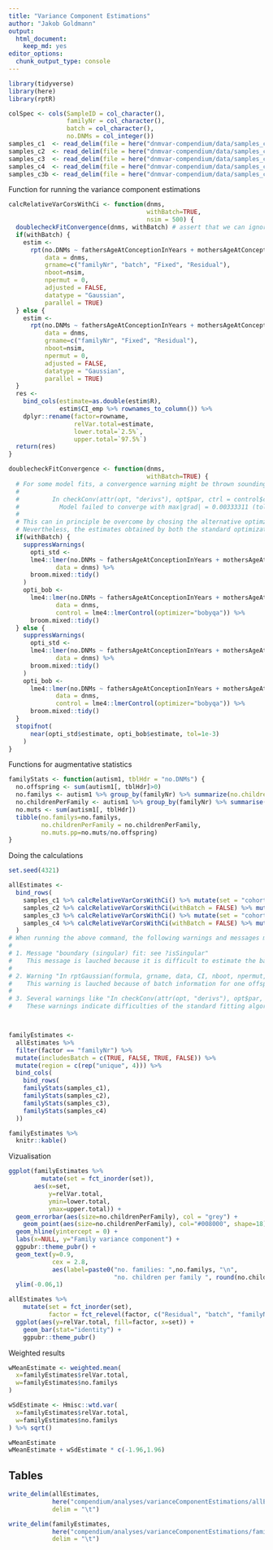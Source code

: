 ```yaml
---
title: "Variance Component Estimations"
author: "Jakob Goldmann"
output: 
  html_document: 
    keep_md: yes
editor_options: 
  chunk_output_type: console
---
```


```r
library(tidyverse)
library(here)
library(rptR)

colSpec <- cols(SampleID = col_character(), 
                familyNr = col_character(), 
                batch = col_character(),
                no.DNMs = col_integer())
samples_c1  <- read_delim(file = here("dnmvar-compendium/data/samples_c1.tsv"),  delim = "\t", col_types = colSpec)
samples_c2  <- read_delim(file = here("dnmvar-compendium/data/samples_c2.tsv"),  delim = "\t", col_types = colSpec)
samples_c3  <- read_delim(file = here("dnmvar-compendium/data/samples_c3.tsv"),  delim = "\t", col_types = colSpec)
samples_c4  <- read_delim(file = here("dnmvar-compendium/data/samples_c4.tsv"),  delim = "\t", col_types = colSpec)
samples_c3b <- read_delim(file = here("dnmvar-compendium/data/samples_c3b.tsv"), delim = "\t", col_types = colSpec)

```



Function for running the variance component estimations
```r
calcRelativeVarCorsWithCi <- function(dnms, 
                                      withBatch=TRUE,
                                      nsim = 500) {
  doublecheckFitConvergence(dnms, withBatch) # assert that we can ignore model convergence warnings
  if(withBatch) {
    estim <-
      rpt(no.DNMs ~ fathersAgeAtConceptionInYears + mothersAgeAtConceptionInYears + (1|familyNr) + (1|batch),
          data = dnms,
          grname=c("familyNr", "batch", "Fixed", "Residual"),
          nboot=nsim,
          npermut = 0,
          adjusted = FALSE,
          datatype = "Gaussian",
          parallel = TRUE)
  } else {
    estim <-
      rpt(no.DNMs ~ fathersAgeAtConceptionInYears + mothersAgeAtConceptionInYears + (1|familyNr),
          data = dnms,
          grname=c("familyNr", "Fixed", "Residual"),
          nboot=nsim,
          npermut = 0,
          adjusted = FALSE,
          datatype = "Gaussian",
          parallel = TRUE)
  }
  res <- 
    bind_cols(estimate=as.double(estim$R), 
              estim$CI_emp %>% rownames_to_column()) %>% 
    dplyr::rename(factor=rowname, 
                  relVar.total=estimate, 
                  lower.total=`2.5%`, 
                  upper.total=`97.5%`)
  return(res)
}

doublecheckFitConvergence <- function(dnms, 
                                      withBatch=TRUE) {
  # For some model fits, a convergence warning might be thrown sounding like this:
  #
  #         In checkConv(attr(opt, "derivs"), opt$par, ctrl = control$checkConv,  :
  #           Model failed to converge with max|grad| = 0.00333311 (tol = 0.002, component 1)
  #
  # This can in principle be overcome by chosing the alternative optimzation option 'bobyqa' (https://stackoverflow.com/questions/21344555/convergence-error-for-development-version-of-lme4).
  # Nevertheless, the estimates obtained by both the standard optimization and the 'bobyqa' optimization are exremely close to each other. In order to not reimplement the functionality of the 'rptr'-package with the bobyqa-option, we here assert that both estimates are close to identical.
  if(withBatch) {
    suppressWarnings(
      opti_std <- 
      lme4::lmer(no.DNMs ~ fathersAgeAtConceptionInYears + mothersAgeAtConceptionInYears + (1|familyNr) + (1|batch),
             data = dnms) %>% 
      broom.mixed::tidy()
    )
    opti_bob <- 
      lme4::lmer(no.DNMs ~ fathersAgeAtConceptionInYears + mothersAgeAtConceptionInYears + (1|familyNr) + (1|batch),
             data = dnms,
             control = lme4::lmerControl(optimizer="bobyqa")) %>% 
      broom.mixed::tidy()
  } else {
    suppressWarnings(
      opti_std <- 
      lme4::lmer(no.DNMs ~ fathersAgeAtConceptionInYears + mothersAgeAtConceptionInYears + (1|familyNr),
             data = dnms) %>% 
      broom.mixed::tidy()
    )
    opti_bob <- 
      lme4::lmer(no.DNMs ~ fathersAgeAtConceptionInYears + mothersAgeAtConceptionInYears + (1|familyNr),
             data = dnms,
             control = lme4::lmerControl(optimizer="bobyqa")) %>% 
      broom.mixed::tidy()
  }
  stopifnot(
      near(opti_std$estimate, opti_bob$estimate, tol=1e-3)
    )
}
```

Functions for augmentative statistics
```r
familyStats <- function(autism1, tblHdr = "no.DNMs") {
  no.offspring <- sum(autism1[, tblHdr]>0)
  no.familys <- autism1 %>% group_by(familyNr) %>% summarize(no.children = length(SampleID)) %>% filter(no.children>1) %>% nrow()
  no.childrenPerFamily <- autism1 %>% group_by(familyNr) %>% summarise(familySize=length(SampleID)) %>% pull(familySize) %>% mean()
  no.muts <- sum(autism1[, tblHdr])
  tibble(no.familys=no.familys, 
         no.childrenPerFamily = no.childrenPerFamily, 
         no.muts.pp=no.muts/no.offspring)
}

```

Doing the calculations
```r
set.seed(4321)

allEstimates <- 
  bind_rows(
    samples_c1 %>% calcRelativeVarCorsWithCi() %>% mutate(set = "cohort1"),
    samples_c2 %>% calcRelativeVarCorsWithCi(withBatch = FALSE) %>% mutate(set = "cohort2"),
    samples_c3 %>% calcRelativeVarCorsWithCi() %>% mutate(set = "cohort3"),
    samples_c4 %>% calcRelativeVarCorsWithCi(withBatch = FALSE) %>% mutate(set = "cohort4")
  ) 
# When running the above command, the following warnings and messages might arise:
# 
# 1. Message "boundary (singular) fit: see ?isSingular"
#    This message is lauched because it is difficult to estimate the batch effect for the inova2 data given the experimental distribution of samples into batches and the estimate is close to zero. See also here: https://bbolker.github.io/mixedmodels-misc/glmmFAQ.html#singular-models-random-effect-variances-estimated-as-zero-or-correlations-estimated-as---1
#
# 2. Warning "In rptGaussian(formula, grname, data, CI, nboot, npermut, parallel,  : 1 rows containing missing values were removed"
#    This warning is lauched because of batch information for one offspring of the three-offspring family 102-01507 in the inova2 dataset is missing. The estimation of the batch effect is therefore based on the remaining data points.
#
# 3. Several warnings like "In checkConv(attr(opt, "derivs"), opt$par, ctrl = control$checkConv,  :  Model failed to converge with max|grad| = 0.00302837 (tol = 0.002, component 1)"
#    These warnings indicate difficulties of the standard fitting algorithm to accurately estimate the parameters. Following the recommendations for dealing with these warnings, we control that the parameter estimations are close to equal to the results obtained by another estimator (without warnings) in the function 'doublecheckFitConvergence' defined above. See also  https://bbolker.github.io/mixedmodels-misc/glmmFAQ.html#troubleshooting



familyEstimates <-
  allEstimates %>%
  filter(factor == "familyNr") %>%
  mutate(includesBatch = c(TRUE, FALSE, TRUE, FALSE)) %>%
  mutate(region = c(rep("unique", 4))) %>%
  bind_cols(
    bind_rows(
    familyStats(samples_c1),
    familyStats(samples_c2),
    familyStats(samples_c3),
    familyStats(samples_c4)
  ))

familyEstimates %>%
  knitr::kable()
```

Vizualisation
```r
ggplot(familyEstimates %>%
         mutate(set = fct_inorder(set)),
       aes(x=set, 
           y=relVar.total,
           ymin=lower.total,
           ymax=upper.total)) +  
  geom_errorbar(aes(size=no.childrenPerFamily), col = "grey") +
    geom_point(aes(size=no.childrenPerFamily), col="#008000", shape=18) + 
  geom_hline(yintercept = 0) + 
  labs(x=NULL, y="Family variance component") + 
  ggpubr::theme_pubr() + 
  geom_text(y=0.9, 
            cex = 2.8,
            aes(label=paste0("no. families: ",no.familys, "\n",
                             "no. children per family ", round(no.childrenPerFamily, 2))))  +
  ylim(-0.06,1)

allEstimates %>%
    mutate(set = fct_inorder(set),
           factor = fct_relevel(factor, c("Residual", "batch", "familyNr", "Fixed"))) %>%
  ggplot(aes(y=relVar.total, fill=factor, x=set)) + 
    geom_bar(stat="identity") + 
    ggpubr::theme_pubr()
```


Weighted results
```r
wMeanEstimate <- weighted.mean(
  x=familyEstimates$relVar.total,
  w=familyEstimates$no.familys
)

wSdEstimate <- Hmisc::wtd.var(
  x=familyEstimates$relVar.total,
  w=familyEstimates$no.familys
) %>% sqrt()

wMeanEstimate
wMeanEstimate + wSdEstimate * c(-1.96,1.96)
```


Tables
------

```r
write_delim(allEstimates,
            here("compendium/analyses/varianceComponentEstimations/allEstimates.tsv"),
            delim = "\t")

write_delim(familyEstimates,
            here("compendium/analyses/varianceComponentEstimations/familyEstimates.tsv"),
            delim = "\t")

```

